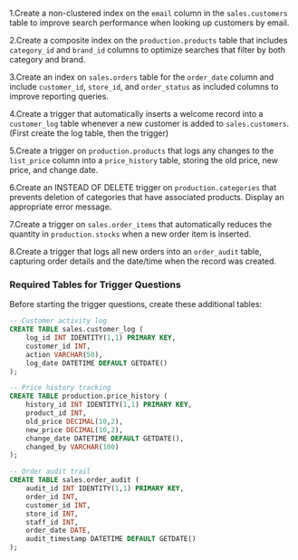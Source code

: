 1.Create a non-clustered index on the `email` column in the `sales.customers` table to improve search performance when looking up customers by email.

2.Create a composite index on the `production.products` table that includes `category_id` and `brand_id` columns to optimize searches that filter by both category and brand.

3.Create an index on `sales.orders` table for the `order_date` column and include `customer_id`, `store_id`, and `order_status` as included columns to improve reporting queries.

4.Create a trigger that automatically inserts a welcome record into a `customer_log` table whenever a new customer is added to `sales.customers`. (First create the log table, then the trigger)

5.Create a trigger on `production.products` that logs any changes to the `list_price` column into a `price_history` table, storing the old price, new price, and change date.

6.Create an INSTEAD OF DELETE trigger on `production.categories` that prevents deletion of categories that have associated products. Display an appropriate error message.

7.Create a trigger on `sales.order_items` that automatically reduces the quantity in `production.stocks` when a new order item is inserted.

8.Create a trigger that logs all new orders into an `order_audit` table, capturing order details and the date/time when the record was created.

### Required Tables for Trigger Questions

Before starting the trigger questions, create these additional tables:

```sql
-- Customer activity log
CREATE TABLE sales.customer_log (
    log_id INT IDENTITY(1,1) PRIMARY KEY,
    customer_id INT,
    action VARCHAR(50),
    log_date DATETIME DEFAULT GETDATE()
);

-- Price history tracking
CREATE TABLE production.price_history (
    history_id INT IDENTITY(1,1) PRIMARY KEY,
    product_id INT,
    old_price DECIMAL(10,2),
    new_price DECIMAL(10,2),
    change_date DATETIME DEFAULT GETDATE(),
    changed_by VARCHAR(100)
);

-- Order audit trail
CREATE TABLE sales.order_audit (
    audit_id INT IDENTITY(1,1) PRIMARY KEY,
    order_id INT,
    customer_id INT,
    store_id INT,
    staff_id INT,
    order_date DATE,
    audit_timestamp DATETIME DEFAULT GETDATE()
);
```
